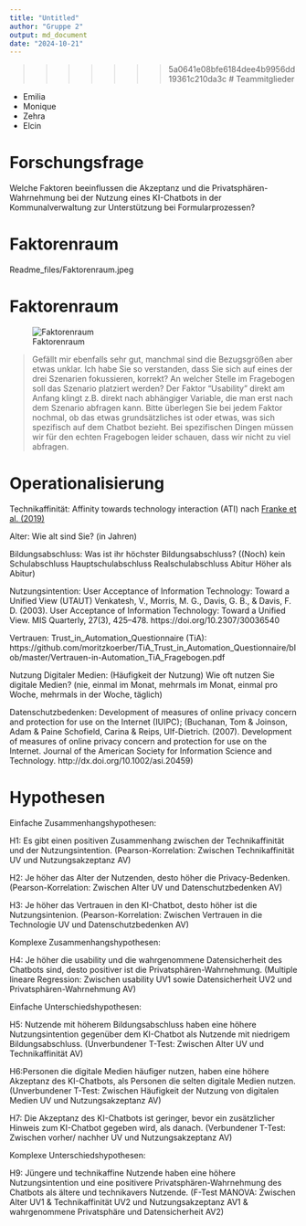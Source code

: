 ```yaml
---
title: "Untitled"
author: "Gruppe 2"
output: md_document
date: "2024-10-21"
---
```


>>>>>>> 5a0641e08bfe6184dee4b9956dd19361c210da3c
# Teammitglieder

-   Emilia
-   Monique
-   Zehra
-   Elcin 

# Forschungsfrage

Welche Faktoren beeinflussen die Akzeptanz und die
Privatsphären-Wahrnehmung bei der Nutzung eines KI-Chatbots in der
Kommunalverwaltung zur Unterstützung bei Formularprozessen?

# Faktorenraum
Readme_files/Faktorenraum.jpeg

# Faktorenraum
![Faktorenraum](images/Faktorenraum.jpeg)

> Gefällt mir ebenfalls sehr gut, manchmal sind die Bezugsgrößen aber etwas unklar. Ich habe Sie so verstanden, dass Sie sich auf eines der drei Szenarien fokussieren, korrekt? An welcher Stelle im Fragebogen soll das Szenario platziert werden? Der Faktor "Usability" direkt am Anfang klingt z.B. direkt nach abhängiger Variable, die man erst nach dem Szenario abfragen kann. Bitte überlegen Sie bei jedem Faktor nochmal, ob das etwas grundsätzliches ist oder etwas, was sich spezifisch auf dem Chatbot bezieht. Bei spezifischen Dingen müssen wir für den echten Fragebogen leider schauen, dass wir nicht zu viel abfragen. 

# Operationalisierung
Technikaffinität: Affinity towards technology interaction (ATI) nach [Franke et al. (2019)](10.1080/10447318.2018.1456150 "Franke, T., Attig, C., & Wessel, D. (2019). A Personal Resource for Technology Interaction: Development and Validation of the Affinity for Technology Interaction (ATI) Scale. International Journal of Human–Computer Interaction, 35(6), 456-467, DOI: 10.1080/10447318.2018.1456150")

Alter: Wie alt sind Sie? (in Jahren)

Bildungsabschluss: Was ist ihr höchster Bildungsabschluss? ((Noch) kein Schulabschluss Hauptschulabschluss Realschulabschluss Abitur Höher als Abitur)

Nutzungsintention: User Acceptance of Information Technology: Toward a Unified View (UTAUT)
Venkatesh, V., Morris, M. G., Davis, G. B., & Davis, F. D. (2003). User Acceptance of Information Technology: Toward a Unified View. MIS Quarterly, 27(3), 425–478. https://doi.org/10.2307/30036540

Vertrauen: Trust_in_Automation_Questionnaire (TiA): https://github.com/moritzkoerber/TiA_Trust_in_Automation_Questionnaire/blob/master/Vertrauen-in-Automation_TiA_Fragebogen.pdf

Nutzung Digitaler Medien: (Häufigkeit der Nutzung) Wie oft nutzen Sie digitale Medien? (nie, einmal im Monat, mehrmals im Monat, einmal pro Woche, mehrmals in der Woche, täglich) 

Datenschutzbedenken: Development of measures of online privacy concern and protection for use on the Internet (IUIPC); (Buchanan, Tom & Joinson, Adam & Paine Schofield, Carina & Reips, Ulf-Dietrich. (2007). Development of measures of online privacy concern and protection for use on the Internet. Journal of the American Society for Information Science and Technology. http://dx.doi.org/10.1002/asi.20459)

# Hypothesen 

Einfache Zusammenhangshypothesen:

H1: Es gibt einen positiven Zusammenhang zwischen der Technikaffinität und der Nutzungsintention.
(Pearson-Korrelation: Zwischen Technikaffinität UV und Nutzungsakzeptanz AV)

H2: Je höher das Alter der Nutzenden, desto höher die Privacy-Bedenken.
(Pearson-Korrelation: Zwischen Alter UV und Datenschutzbedenken AV)

H3: Je höher das Vertrauen in den KI-Chatbot, desto höher ist die Nutzungsintenion.
(Pearson-Korrelation: Zwischen Vertrauen in die Technologie UV und Datenschutzbedenken AV)

Komplexe Zusammenhangshypothesen:

H4: Je höher die usability und die wahrgenommene Datensicherheit des Chatbots sind, desto positiver ist die Privatsphären-Wahrnehmung.
(Multiple lineare Regression: Zwischen usability UV1 sowie Datensicherheit UV2 und Privatsphären-Wahrnehmung AV)


Einfache Unterschiedshypothesen: 

H5: Nutzende mit höherem Bildungsabschluss haben eine höhere Nutzungsintention gegenüber dem KI-Chatbot als Nutzende mit niedrigem Bildungsabschluss.
(Unverbundener T-Test: Zwischen Alter UV und Technikaffinität AV)

H6:Personen die digitale Medien häufiger nutzen, haben eine höhere Akzeptanz des KI-Chatbots, als Personen die selten digitale Medien nutzen.
(Unverbundener T-Test: Zwischen Häufigkeit der Nutzung von digitalen Medien UV und Nutzungsakzeptanz AV)

H7: Die Akzeptanz des KI-Chatbots ist geringer, bevor ein zusätzlicher Hinweis zum KI-Chatbot gegeben wird, als danach.
(Verbundener T-Test: Zwischen vorher/ nachher UV und Nutzungsakzeptanz AV)

Komplexe Unterschiedshypothesen:

H9: Jüngere und technikaffine Nutzende haben eine höhere Nutzungsintention und eine positivere Privatsphären-Wahrnehmung des Chatbots als ältere und technikavers Nutzende.
(F-Test MANOVA: Zwischen Alter UV1 & Technikaffinität UV2 und Nutzungsakzeptanz AV1 & wahrgenommene Privatsphäre und Datensicherheit AV2)
